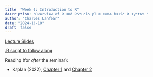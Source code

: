 ```yaml
---
title: "Week 0: Introduction to R"
description: "Overview of R and RStudio plus some basic R syntax."
author: "Charles Lanfear"
date: "2024-10-10"
draft: false
---
```


[Lecture Slides](https://clanfear.github.io/ioc_iqa/_lectures/0_intro-to-r/slides_intro-to-r.html)

[.R script to follow along](https://clanfear.github.io/ioc_iqa/_lectures/0_intro-to-r/slides_intro-to-r.R)

Reading (for *after* the seminar):

* Kaplan (2022), [Chapter 1](https://crimebythenumbers.com/a-soup-to-nuts-project-example.html) and [Chapter 2](https://crimebythenumbers.com/intro-to-r.html)